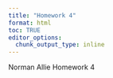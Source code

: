 ```yaml
---
title: "Homework 4"
format: html
toc: TRUE
editor_options: 
  chunk_output_type: inline
---
```


Norman Allie Homework 4